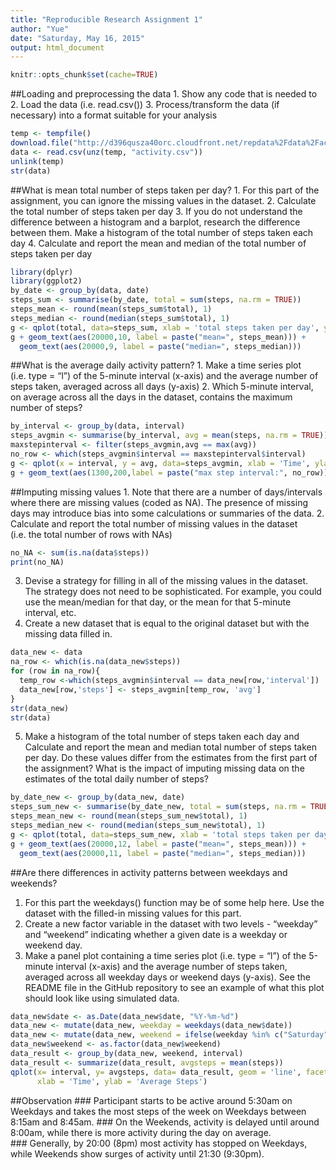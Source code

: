 ```yaml
---
title: "Reproducible Research Assignment 1"
author: "Yue"
date: "Saturday, May 16, 2015"
output: html_document
---
```


```r
knitr::opts_chunk$set(cache=TRUE)
```

##Loading and preprocessing the data
1. Show any code that is needed to
2. Load the data (i.e. read.csv())
3. Process/transform the data (if necessary) into a format suitable for your analysis

```r
temp <- tempfile()
download.file("http://d396qusza40orc.cloudfront.net/repdata%2Fdata%2Factivity.zip", temp)
data <- read.csv(unz(temp, "activity.csv"))
unlink(temp)
str(data)
```

##What is mean total number of steps taken per day?
1. For this part of the assignment, you can ignore the missing values in the dataset.
2. Calculate the total number of steps taken per day
3. If you do not understand the difference between a histogram and a barplot, research the difference between them. Make a histogram of the total number of steps taken each day
4. Calculate and report the mean and median of the total number of steps taken per day

```r
library(dplyr)
library(ggplot2)
by_date <- group_by(data, date)
steps_sum <- summarise(by_date, total = sum(steps, na.rm = TRUE))
steps_mean <- round(mean(steps_sum$total), 1)
steps_median <- round(median(steps_sum$total), 1)
g <- qplot(total, data=steps_sum, xlab = 'total steps taken per day', ylab = 'days')
g + geom_text(aes(20000,10, label = paste("mean=", steps_mean))) +
  geom_text(aes(20000,9, label = paste("median=", steps_median)))
```

##What is the average daily activity pattern?
1. Make a time series plot (i.e. type = "l") of the 5-minute interval (x-axis) and the average number of steps taken, averaged across all days (y-axis)
2. Which 5-minute interval, on average across all the days in the dataset, contains the maximum number of steps?

```r
by_interval <- group_by(data, interval)
steps_avgmin <- summarise(by_interval, avg = mean(steps, na.rm = TRUE))
maxstepinterval <- filter(steps_avgmin,avg == max(avg))
no_row <- which(steps_avgmin$interval == maxstepinterval$interval)
g <- qplot(x = interval, y = avg, data=steps_avgmin, xlab = 'Time', ylab = 'avg steps')
g + geom_text(aes(1300,200,label = paste("max step interval:", no_row))) + geom_line()
```

##Imputing missing values
1. Note that there are a number of days/intervals where there are missing values (coded as NA). The presence of missing days may introduce bias into some calculations or summaries of the data.
2. Calculate and report the total number of missing values in the dataset (i.e. the total number of rows with NAs)

```r
no_NA <- sum(is.na(data$steps))
print(no_NA)
```

3. Devise a strategy for filling in all of the missing values in the dataset. The strategy does not need to be sophisticated. For example, you could use the mean/median for that day, or the mean for that 5-minute interval, etc.
4. Create a new dataset that is equal to the original dataset but with the missing data filled in.

```r
data_new <- data
na_row <- which(is.na(data_new$steps))
for (row in na_row){
  temp_row <-which(steps_avgmin$interval == data_new[row,'interval'])
  data_new[row,'steps'] <- steps_avgmin[temp_row, 'avg'] 
}
str(data_new)
str(data)
```

5. Make a histogram of the total number of steps taken each day and Calculate and report the mean and median total number of steps taken per day. Do these values differ from the estimates from the first part of the assignment? What is the impact of imputing missing data on the estimates of the total daily number of steps?

```r
by_date_new <- group_by(data_new, date)
steps_sum_new <- summarise(by_date_new, total = sum(steps, na.rm = TRUE))
steps_mean_new <- round(mean(steps_sum_new$total), 1)
steps_median_new <- round(median(steps_sum_new$total), 1)
g <- qplot(total, data=steps_sum_new, xlab = 'total steps taken per day', ylab = 'days')
g + geom_text(aes(20000,12, label = paste("mean=", steps_mean))) +
  geom_text(aes(20000,11, label = paste("median=", steps_median)))
```

##Are there differences in activity patterns between weekdays and weekends?

1. For this part the weekdays() function may be of some help here. Use the dataset with the filled-in missing values for this part.
2. Create a new factor variable in the dataset with two levels - "weekday" and "weekend" indicating whether a given date is a weekday or weekend day.
3. Make a panel plot containing a time series plot (i.e. type = "l") of the 5-minute interval (x-axis) and the average number of steps taken, averaged across all weekday days or weekend days (y-axis). See the README file in the GitHub repository to see an example of what this plot should look like using simulated data.

```r
data_new$date <- as.Date(data_new$date, "%Y-%m-%d")
data_new <- mutate(data_new, weekday = weekdays(data_new$date))
data_new <- mutate(data_new, weekend = ifelse(weekday %in% c("Saturday", "Sunday"), "weekend", "weekday"))
data_new$weekend <- as.factor(data_new$weekend)
data_result <- group_by(data_new, weekend, interval)
data_result <- summarize(data_result, avgsteps = mean(steps))
qplot(x= interval, y= avgsteps, data= data_result, geom = 'line', facets = weekend~.,
      xlab = 'Time', ylab = 'Average Steps')
```

##Observation
### Participant starts to be active around 5:30am on Weekdays and takes the most steps of the week on Weekdays between 8:15am and 8:45am. 
### On the Weekends, activity is delayed until around 8:00am, while there is more activity during the day on average.  
### Generally, by 20:00 (8pm) most activity has stopped on Weekdays, while Weekends show surges of activity until 21:30 (9:30pm).
